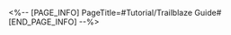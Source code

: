 <%-- [PAGE_INFO]
PageTitle=#Tutorial/Trailblaze Guide#
[END_PAGE_INFO] --%>
{{Tutorial
|sort      = 410401
|title     = Trailblaze Guide
|subtitle  = 
|type      = 
|about     = 
|image1    = Tutorial Trailblaze Guide 1.png{{subst:void|<!--$UPLOAD:<<SpriteOutput/TutorialPic/TutorialPage_410401.png>-<Tutorial Trailblaze Guide 1.png>-<Tutorial Files>>-->}}
|text1     = Challenging {{Color|h|nobold=1|Echo of War}} or experiencing the {{Color|h|nobold=1|Simulated Universe}} or the {{Color|h|nobold=1|Forgotten Hall}} are all great ways to increase Trailblaze Level.
}}